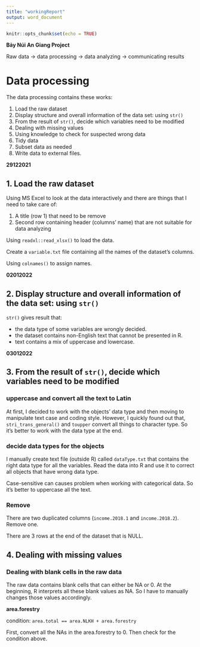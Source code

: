 ```yaml
---
title: "workingReport"
output: word_document
---
```


```r
knitr::opts_chunk$set(echo = TRUE)
```

**Bảy Núi An Giang Project**

Raw data -> data processing -> data analyzing -> communicating results


# Data processing

The data processing contains these works:  

1. Load the raw dataset  
2. Display structure and overall information of the data set: using `str()`  
3. From the result of `str()`, decide which variables need to be modified  
4. Dealing with missing values  
5. Using knowledge to check for suspected wrong data  
6. Tidy data  
7. Subset data as needed  
8. Write data to external files.  


**29122021**

## 1. Load the raw dataset

Using MS Excel to look at the data interactively and there are things that I need to take care of:  

1. A title (row 1) that need to be remove  
2. Second row containing header (columns' name) that are not suitable for data analyzing  

Using `readxl::read_xlsx()` to load the data.

Create a `variable.txt` file containing all the names of the dataset's columns.

Using `colnames()` to assign names.


**02012022**

## 2. Display structure and overall information of the data set: using `str()`

`str()` gives result that:

- the data type of some variables are wrongly decided.  
- the dataset contains non-English text that cannot be presented in R.  
- text contains a mix of uppercase and lowercase.  


**03012022**

## 3. From the result of `str()`, decide which variables need to be modified 

### uppercase and convert all the text to Latin

At first, I decided to work with the objects' data type and then moving to manipulate text case and coding style.
However, I quickly found out that, `stri_trans_general()` and `toupper` convert all things to character type.
So it's better to work with the data type at the end.

### decide data types for the objects

I manually create text file (outside R) called `dataType.txt` that contains the right data type for all the variables.
Read the data into R and use it to correct all objects that have wrong data type.

Case-sensitive can causes problem when working with categorical data. 
So it's better to uppercase all the text.

### Remove 

There are two duplicated columns (`income.2018.1` and `income.2018.2`). Remove one.

There are 3 rows at the end of the dataset that is NULL.

## 4. Dealing with missing values 

### Dealing with blank cells in the raw data

The raw data contains blank cells that can either be NA or 0.
At the beginning, R interprets all these blank values as NA.
So I have to manually changes those values accordingly.

**area.forestry**

condition: `area.total == area.NLKH + area.forestry`

First, convert all the NAs in the area.forestry to 0. Then check for the condition above.

